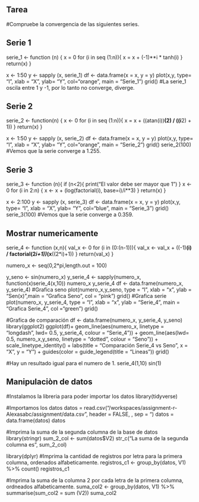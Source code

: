 ## Tarea

#Compruebe la convergencia de las siguientes series.

## Serie 1
serie_1 <- function (n) {
  x = 0
  for (i in seq (1:n)){
    x = x + (-1)**i * tanh(i)
  }    
return(x)
}

x <- 1:50
y <- sapply (x, serie_1)
df <- data.frame(x = x, y = y)
plot(x,y, type= "l", xlab = "X", ylab= "Y", col="orange", main = "Serie_1")
grid()
#La serie_1 oscila entre 1 y -1, por lo tanto no converge, diverge.

## Serie 2
serie_2 <- function(n) {
  x <- 0
  for (i in seq (1:n)){
    x = x + ((atan(i))**(2) / ((i**2) + 1))
  }
  return(x)
}

x <- 1:50
y <- sapply (x, serie_2)
df <- data.frame(x = x, y = y)
plot(x,y, type= "l", xlab = "X", ylab= "Y", col="orange", main = "Serie_2")
grid()
serie_2(100)
#Vemos que la serie converge a 1.255.

## Serie 3
serie_3 <- function (n){
  if (n<2){
    print("El valor debe ser mayor que 1")
  }
  x <- 0
  for (i in 2:n) {
    x <- x + (log(factorial(i), base=i)/i**3)
  }
  return(x)
}

x <- 2:100
y <- sapply (x, serie_3)
df <- data.frame(x = x, y = y)
plot(x,y, type= "l", xlab = "X", ylab= "Y", col="blue", main = "Serie_3")
grid()
serie_3(100)
#Vemos que la serie converge a 0.359.

## Mostrar numericamente
serie_4 <- function (x,n){
  val_x <- 0
  for (i in (0:(n-1))){
    val_x <- val_x + ((-1)**(i) / factorial(2*i+1))*(x**((2*i)+1))
  }
  return(val_x)
}

numero_x <- seq(0,2*pi,length.out = 100)

y_seno <- sin(numero_x)
y_serie_4 <- sapply(numero_x, function(x)serie_4(x,10))
numero_x
y_serie_4
df <- data.frame(numero_x, y_serie_4)
#Grafica seno 
plot(numero_x,y_seno, type = "l", xlab = "x", ylab = "Sen(x)",main = "Grafica Seno", col = "pink")
grid()
#Grafica serie
plot(numero_x, y_serie_4, type = "l", xlab = "x", ylab = "Serie_4", main = "Grafica Serie_4", col ="green")
grid()

#Grafica de comparación
df <- data.frame(numero_x, y_serie_4, y_seno)
library(ggplot2)
ggplot(df)+ geom_line(aes(numero_x, linetype = "longdash", lwd= 0.5, y_serie_4,  colour = "Serie_4")) + geom_line(aes(lwd= 0.5, numero_x,y_seno, linetype = "dotted", colour = "Seno")) + scale_linetype_identity() + labs(title = "Comparación Serie_4 vs Seno", x = "X", y = "Y") + guides(color = guide_legend(title = "Lineas"))
grid()

#Hay un resultado igual para el numero de 1.
serie_4(1,10)
sin(1)

## Manipulaciòn de datos
#Instalamos la libreria para poder importar los datos
library(tidyverse)

#Importamos los datos
datos = read.csv("/workspaces/assignment-r-Alexasabc/assignment/data.csv", header = FALSE, , sep = "\t")
datos = data.frame(datos)
datos

#Imprima la suma de la segunda columna de la base de datos
library(stringr)
sum_2_col <- sum(datos$V2)
str_c("La suma de la segunda columna es ", sum_2_col)

library(dplyr)
#Imprima la cantidad de registros por letra para la primera columna, ordenados alfabeticamente.
registros_c1 <- group_by(datos, V1) %>% 
  count()
registros_c1

#Imprima la suma de la columna 2 por cada letra de la primera columna, ordneados alfabeticamente.
suma_col2 <- group_by(datos, V1) %>% 
  summarise(sum_col2 = sum (V2))
suma_col2

